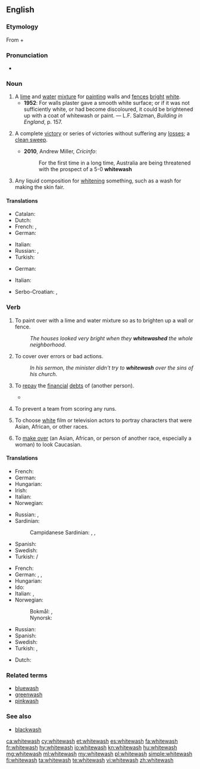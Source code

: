 ==English==
{{wikipedia}}

===Etymology===
From {{term|white||lang=en}} + {{term|wash||lang=en}}

===Pronunciation===
* {{rhymes|ɒʃ|lang=en}}

===Noun===
{{en-noun|es}}

# A [[lime]] and [[water]] [[mixture]] for [[painting]] walls and [[fence]]s [[bright]] [[white]].
#* '''1952''': For walls plaster gave a smooth white surface; or if it was not sufficiently white, or had become discoloured, it could be brightened up with a coat of whitewash or paint. &mdash; L.F. Salzman, ''Building in England'', p. 157.
# {{context|sports|lang=en}} A complete [[victory]] or series of victories without suffering any [[loss]]es; a [[clean sweep]].
#* '''2010''', Andrew Miller, ''Cricinfo'':
#*: For the first time in a long time, Australia are being threatened with the prospect of a 5-0 '''whitewash'''
# {{context|obsolete|lang=en}} Any liquid composition for [[whiten]]ing something, such as a wash for making the skin fair.
#: {{rfquotek|Addison}}

====Translations====
{{trans-top|lime and water mixture}}
* Catalan: {{t|ca|blanquejat|m}}
* Dutch: {{t|nl|witkalk}}
* French: {{t+|fr|lait de chaux}}, {{t+|fr|badigeon|m}}
* German: {{t+|de|Tünche|f}}
{{trans-mid}}
* Italian: {{t|it|calce|f}}
* Russian: {{t|ru|известковый раствор|m|sc=Cyrl|tr=izvestkóvyj rastvór}}, {{t+|ru|побелка|f|sc=Cyrl|tr=pobélka}}
* Turkish: {{t+|tr|badana}}
{{trans-bottom}}
{{trans-top|victory}}
* German: {{t|de|Zu-null-Sieg|m}}
{{trans-mid}}
* Italian: {{t+|it|cappotto|m}}
{{trans-bottom}}

{{checktrans-top}}
* Serbo-Croatian: {{t-check|sh|belilo|n}}, {{t-check|sh|kreč|m}}
{{trans-bottom}}

===Verb===
{{en-verb|es}}

# To paint over with a lime and water mixture so as to brighten up a wall or fence.
#: ''The houses looked very bright when they '''whitewashed''' the whole neighborhood''.
# {{context|idiomatic|lang=en}} To cover over errors or bad actions.
#: ''In his sermon, the minister didn't try to '''whitewash''' over the sins of his church''.
# {{context|dated|transitive|lang=en}} To [[repay]] the [[financial]] [[debt]]s of (another person).
#* {{Q|en|Dickens|The Pickwick Papers|43|quote=Meanwhile, Sam, having been formally introduced to the '''whitewashed''' gentleman and his friends, as the offspring of Mr. Weller, of the Belle Savage, was treated with marked distinction, and invited to regale himself with them in honour of the occasion—an invitation which he was by no means backward in accepting.}}
# {{context|baseball|slang|dated|late|19th century|archaic|lang=en}} To prevent a team from scoring any runs.
# {{context|acting|lang=en}} To choose [[white]] film or television actors to portray characters that were Asian, African, or other races.
# {{context|pejorative|lang=en}} To [[make over]] (an Asian, African, or person of another race, especially a woman) to look Caucasian.

====Translations====
{{trans-top|paint}}
* French: {{t+|fr|badigeonner}}
* German: {{l|de|etwas}} {{l|de|weiß}} {{t+|de|anstreichen}}
* Hungarian: {{t+|hu|meszel}}
* Irish: {{t|ga|aol}}
* Italian: {{t+|it|imbiancare}}
* Norwegian: {{t|no|hvitkalke}}
{{trans-mid}}
* Russian: {{t+|ru|белить|impf|sc=Cyrl|tr=belítʹ}}, {{t+|ru|побелить|pf|sc=Cyrl|tr=pobelítʹ}}
* Sardinian:
*: Campidanese Sardinian: {{t|sro|candéssiri}}, {{t|sro|scandèssiri}}, {{t|sro|imbarchinài}}
* Spanish: {{t+|es|blanquear}}
* Swedish: {{t+|sv|vitmena}}
* Turkish: {{l|tr|beyaza}} {{t+|tr|badanalamak}}/{{t+|tr|boyamak}}
{{trans-bottom}}
{{trans-top|cover errors}}
* French: {{t+|fr|blanchir}}
* German: {{qualifier|sb.}} {{l|de|jemanden}} {{t+|de|reinwaschen}}, {{qualifier|sth.}} {{l|de|etwas}} {{t|de|schönfärben}}, {{qualifier|sth.}} {{l|de|etwas}} {{t+|de|beschönigen}}
* Hungarian: {{t|hu|tisztára mos}}
* Ido: {{t+|io|velizar}}
* Italian: {{t|it|lavare via}}, {{t+|it|cancellare}}
* Norwegian:
*: Bokmål: {{t|nb|hvitvaske}}, {{t|nb|kvitvaske}}
*: Nynorsk: {{t|nn|kvitvaske}}
{{trans-mid}}
* Russian: {{t+|ru|обелить|pf|tr=obelítʹ|sc=Cyrl}}
* Spanish: {{t+|es|encubrir}}
* Swedish: {{t+|sv|vitmena}}
* Turkish: {{qualifier|sb.}} {{t+|tr|aklamak}}, {{qualifier|sth.}} {{t+|tr|temize çıkarmak}}
{{trans-bottom}}

{{checktrans-top}}
* Dutch: {{t+|nl|witten}}
{{trans-mid}}
{{trans-bottom}}

===Related terms===
* [[bluewash]]
* [[greenwash]]
* [[pinkwash]]

===See also===
* [[blackwash]]

[[ca:whitewash]]
[[cy:whitewash]]
[[et:whitewash]]
[[es:whitewash]]
[[fa:whitewash]]
[[fr:whitewash]]
[[hy:whitewash]]
[[io:whitewash]]
[[kn:whitewash]]
[[hu:whitewash]]
[[mg:whitewash]]
[[ml:whitewash]]
[[my:whitewash]]
[[pl:whitewash]]
[[simple:whitewash]]
[[fi:whitewash]]
[[ta:whitewash]]
[[te:whitewash]]
[[vi:whitewash]]
[[zh:whitewash]]